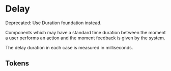 
<Meta title="Theme/Foundations/Delay" />

# Delay

<Banner status="warning">
  <BannerContent>Deprecated: Use Duration foundation instead.</BannerContent>
</Banner>

Components which may have a standard time duration between the moment a user performs an action
and the moment feedback is given by the system.

The delay duration in each case is measured in milliseconds.

## Tokens

<DocGrid>
  <NumberBlock number="100ms" cssVariable="--salt-delay-instant" />
  <NumberBlock number="300ms" cssVariable="--salt-delay-perceptible" />
  <NumberBlock number="1000ms" cssVariable="--salt-delay-notable" />
  <NumberBlock number="10000ms" cssVariable="--salt-delay-cutoff" />
</DocGrid>
